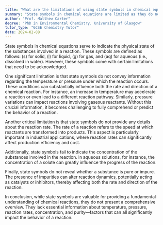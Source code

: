 ```yaml
---
title: "What are the limitations of using state symbols in chemical equations?"
summary: "State symbols in chemical equations are limited as they do not provide information on temperature, pressure, or reaction rate, which are essential for understanding the reaction conditions."
author: "Prof. Matthew Carter"
degree: "PhD in Environmental Chemistry, University of Glasgow"
tutor_type: "GCSE Chemistry Tutor"
date: 2024-02-08
---
```


State symbols in chemical equations serve to indicate the physical state of the substances involved in a reaction. These symbols are defined as follows: (s) for solid, (l) for liquid, (g) for gas, and (aq) for aqueous (i.e., dissolved in water). However, these symbols come with certain limitations that need to be acknowledged.

One significant limitation is that state symbols do not convey information regarding the temperature or pressure under which the reaction occurs. These conditions can substantially influence both the rate and direction of a chemical reaction. For instance, an increase in temperature may accelerate a reaction or even lead to a different reaction pathway. Similarly, pressure variations can impact reactions involving gaseous reactants. Without this crucial information, it becomes challenging to fully comprehend or predict the behavior of a reaction.

Another critical limitation is that state symbols do not provide any details about the reaction rate. The rate of a reaction refers to the speed at which reactants are transformed into products. This aspect is particularly important in industrial applications, where reaction rates can significantly affect production efficiency and cost.

Additionally, state symbols fail to indicate the concentration of the substances involved in the reaction. In aqueous solutions, for instance, the concentration of a solute can greatly influence the progress of the reaction.

Finally, state symbols do not reveal whether a substance is pure or impure. The presence of impurities can alter reaction dynamics, potentially acting as catalysts or inhibitors, thereby affecting both the rate and direction of the reaction.

In conclusion, while state symbols are valuable for providing a fundamental understanding of chemical reactions, they do not present a comprehensive overview. They lack essential information about temperature, pressure, reaction rates, concentration, and purity—factors that can all significantly impact the behavior of a reaction.
    